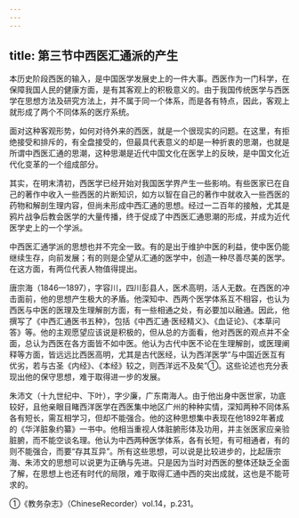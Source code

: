```yaml
---
---
---
```

title: 第三节中西医汇通派的产生
---



本历史阶段西医的输入，是中国医学发展史上的一件大事。西医作为一门科学，在保障我国人民的健康方面，是有其客观上的积极意义的。由于我国传统医学与西医学在思想方法及研究方法上，并不属于同一个体系，而是各有特点，因此，客观上就形成了两个不同体系的医疗系统。

面对这种客观形势，如何对待外来的西医，就是一个很现实的问题。在这里，有拒绝接受和排斥的，有全盘接受的，但最具代表意义的却是一种折衷的思潮，也就是所谓中西医汇通的思潮，这种思潮是近代中国文化在医学上的反映，是中国文化近代化变革的一个组成部分。

其实，在明末清初，西医学已经开始对我国医学界产生一些影响。有些医家已在自己的著作中收入一些西医的片断知识，如方以智在自己的著作中就收入一些西医的药物和解剖生理内容，但尚未形成中西汇通的思想。经过一二百年的接触，尤其是鸦片战争后教会医学的大量传播，终于促成了中西医汇通思潮的形成，并成为近代医学史上的一个学派。

中西医汇通学派的思想也并不完全一致。有的是出于维护中医的利益，使中医仍能继续生存，向前发展；有的则是企望从汇通的医学中，创造一种尽善尽美的医学。在这方面，有两位代表人物值得提出。

唐宗海（1846—1897），字容川，四川彭县人，医术高明，活人无数。在西医的冲击面前，他的思想产生极大的矛盾。他深知中、西两个医学体系互不相容，也认为西医与中医的医理及生理解剖方面，有一些相通之处，有必要加以融通。因此，他撰写了《中西汇通医书五种》，包括《中西汇通·医经精义》、《血证论》、《本草问答》等。他的主观愿望应该说是积极的，但从总的方面看，他对西医的观点并不全面，总认为西医在各方面皆不如中医。他认为古代中医不论在生理解剖，或医理阐释等方面，皆远远比西医高明，尤其是古代医经，认为西洋医学“与中国近医互有优劣，若与古圣《内经》、《本经》较之，则西洋远不及矣”①。这些论述也充分表现出他的保守思想，难于取得进一步的发展。

朱沛文（十九世纪中、下叶），字少廉，广东南海人。由于他出身中医世家，功底较好，且他亲眼目睹西洋医学在西医集中地区广州的种种实情，深知两种不同体系各有短长，需互相学习，但却不能强合。他的这种思想集中表现在他1892年著成的《华洋脏象约纂》一书中。他相当重视人体脏腑形体及功用，并主张医家应亲验脏腑，而不能空谈名理。他认为中西两种医学体系，各有长短，有可相通者，有的则不能强合，而要“存其互异”。所有这些思想，可以说是比较进步的，比起唐宗海、朱沛文的思想可以说更为正确与先进。只是因为当时对西医的整体还缺乏全面了解，在思想上也还有时代的局限，难于取得汇通中西的突出成就，这也是不能苛求的。

①《教务杂志》（ChineseRecorder）vol.14，p.231。